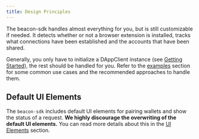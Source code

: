 ```yaml
---
title: Design Principles
---
```


The beacon-sdk handles almost everything for you, but is still customizable if needed.
It detects whether or not a browser extension is installed, tracks what connections have been established and the accounts that have been shared.

Generally, you only have to initialize a DAppClient instance (see [Getting Started](/docs/getting-started/example)), the rest should be handled for you.
Refer to the [examples](/docs/guides/getting-started) section for some common use cases and the recommended approaches to handle them.

## Default UI Elements

The `beacon-sdk` includes default UI elements for pairing wallets and show the status of a request.
**We highly discourage the overwriting of the default UI elements.**
You can read more details about this in the [UI Elements](/docs/advanced/ui-elements) section.
